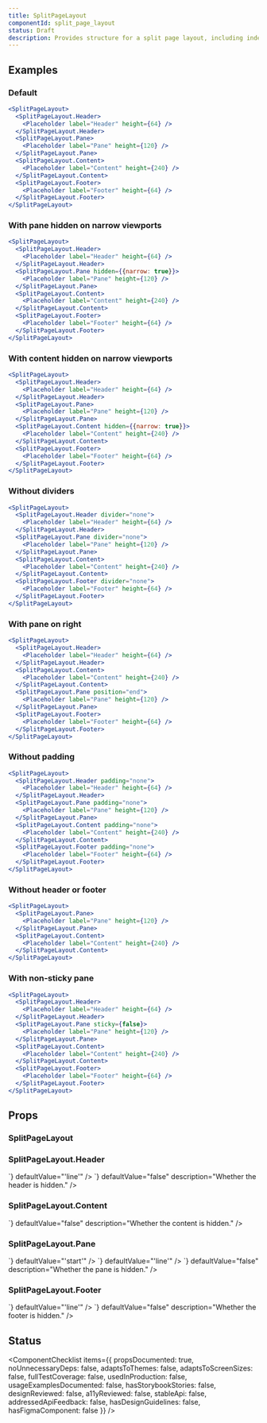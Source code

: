 ```yaml
---
title: SplitPageLayout
componentId: split_page_layout
status: Draft
description: Provides structure for a split page layout, including independent scrolling for the pane and content regions. Useful for responsive list/detail patterns, when an item in the pane updates the page content on selection.
---
```


## Examples

### Default

```jsx live drafts
<SplitPageLayout>
  <SplitPageLayout.Header>
    <Placeholder label="Header" height={64} />
  </SplitPageLayout.Header>
  <SplitPageLayout.Pane>
    <Placeholder label="Pane" height={120} />
  </SplitPageLayout.Pane>
  <SplitPageLayout.Content>
    <Placeholder label="Content" height={240} />
  </SplitPageLayout.Content>
  <SplitPageLayout.Footer>
    <Placeholder label="Footer" height={64} />
  </SplitPageLayout.Footer>
</SplitPageLayout>
```

### With pane hidden on narrow viewports

```jsx live drafts
<SplitPageLayout>
  <SplitPageLayout.Header>
    <Placeholder label="Header" height={64} />
  </SplitPageLayout.Header>
  <SplitPageLayout.Pane hidden={{narrow: true}}>
    <Placeholder label="Pane" height={120} />
  </SplitPageLayout.Pane>
  <SplitPageLayout.Content>
    <Placeholder label="Content" height={240} />
  </SplitPageLayout.Content>
  <SplitPageLayout.Footer>
    <Placeholder label="Footer" height={64} />
  </SplitPageLayout.Footer>
</SplitPageLayout>
```

### With content hidden on narrow viewports

```jsx live drafts
<SplitPageLayout>
  <SplitPageLayout.Header>
    <Placeholder label="Header" height={64} />
  </SplitPageLayout.Header>
  <SplitPageLayout.Pane>
    <Placeholder label="Pane" height={120} />
  </SplitPageLayout.Pane>
  <SplitPageLayout.Content hidden={{narrow: true}}>
    <Placeholder label="Content" height={240} />
  </SplitPageLayout.Content>
  <SplitPageLayout.Footer>
    <Placeholder label="Footer" height={64} />
  </SplitPageLayout.Footer>
</SplitPageLayout>
```

### Without dividers

```jsx live drafts
<SplitPageLayout>
  <SplitPageLayout.Header divider="none">
    <Placeholder label="Header" height={64} />
  </SplitPageLayout.Header>
  <SplitPageLayout.Pane divider="none">
    <Placeholder label="Pane" height={120} />
  </SplitPageLayout.Pane>
  <SplitPageLayout.Content>
    <Placeholder label="Content" height={240} />
  </SplitPageLayout.Content>
  <SplitPageLayout.Footer divider="none">
    <Placeholder label="Footer" height={64} />
  </SplitPageLayout.Footer>
</SplitPageLayout>
```

### With pane on right

```jsx
<SplitPageLayout>
  <SplitPageLayout.Header>
    <Placeholder label="Header" height={64} />
  </SplitPageLayout.Header>
  <SplitPageLayout.Content>
    <Placeholder label="Content" height={240} />
  </SplitPageLayout.Content>
  <SplitPageLayout.Pane position="end">
    <Placeholder label="Pane" height={120} />
  </SplitPageLayout.Pane>
  <SplitPageLayout.Footer>
    <Placeholder label="Footer" height={64} />
  </SplitPageLayout.Footer>
</SplitPageLayout>
```

### Without padding

```jsx
<SplitPageLayout>
  <SplitPageLayout.Header padding="none">
    <Placeholder label="Header" height={64} />
  </SplitPageLayout.Header>
  <SplitPageLayout.Pane padding="none">
    <Placeholder label="Pane" height={120} />
  </SplitPageLayout.Pane>
  <SplitPageLayout.Content padding="none">
    <Placeholder label="Content" height={240} />
  </SplitPageLayout.Content>
  <SplitPageLayout.Footer padding="none">
    <Placeholder label="Footer" height={64} />
  </SplitPageLayout.Footer>
</SplitPageLayout>
```

### Without header or footer

```jsx
<SplitPageLayout>
  <SplitPageLayout.Pane>
    <Placeholder label="Pane" height={120} />
  </SplitPageLayout.Pane>
  <SplitPageLayout.Content>
    <Placeholder label="Content" height={240} />
  </SplitPageLayout.Content>
</SplitPageLayout>
```

### With non-sticky pane

```jsx
<SplitPageLayout>
  <SplitPageLayout.Header>
    <Placeholder label="Header" height={64} />
  </SplitPageLayout.Header>
  <SplitPageLayout.Pane sticky={false}>
    <Placeholder label="Pane" height={120} />
  </SplitPageLayout.Pane>
  <SplitPageLayout.Content>
    <Placeholder label="Content" height={240} />
  </SplitPageLayout.Content>
  <SplitPageLayout.Footer>
    <Placeholder label="Footer" height={64} />
  </SplitPageLayout.Footer>
</SplitPageLayout>
```

## Props

### SplitPageLayout

<PropsTable>
  <PropsTableSxRow />
</PropsTable>

### SplitPageLayout.Header

<PropsTable>
  <PropsTableRow
    name="divider"
    // TODO: Document ResponsiveValue
    // This prop accepts a viewport range map (i.e. {regular: ..., narrow: ...}) in addition to a single value.
    // The `regular` and `wide` keys of the viewport range map can be 'none' or 'line'.
    // The `narrow` key of the viewport range map can be 'none' or 'line' or 'filled'.
    type={`ResponsiveValue<
  'none' | 'line',
  'none' | 'line' | 'filled'
>`}
    defaultValue="'line'"
  />
  <PropsTableRow
    name="hidden"
    type={`ResponsiveValue<boolean>`}
    defaultValue="false"
    description="Whether the header is hidden."
  />
  <PropsTableRow
    name="padding"
    type={`| 'none'
| 'normal'
| 'condensed'`}
    defaultValue="'normal'"
  />
  <PropsTableSxRow />
</PropsTable>

### SplitPageLayout.Content

<PropsTable>
  <PropsTableRow
    name="width"
    type={`| 'full'
| 'medium'
| 'large'
| 'xlarge'`}
    defaultValue="'xlarge'"
    description="The maximum width of the content region."
  />
  <PropsTableRow
    name="hidden"
    type={`ResponsiveValue<boolean>`}
    defaultValue="false"
    description="Whether the content is hidden."
  />
  <PropsTableRow
    name="padding"
    type={`| 'none'
| 'normal'
| 'condensed'`}
    defaultValue="'normal'"
  />
  <PropsTableSxRow />
</PropsTable>

### SplitPageLayout.Pane

<PropsTable>
  <PropsTableRow
    name="position"
    type={`ResponsiveValue<
  'start' | 'end'
>`}
    defaultValue="'start'"
  />
  <PropsTableRow
    name="width"
    type={`| 'small'
| 'medium'
| 'large'`}
    defaultValue="'medium'"
    description="The width of the pane."
  />
  <PropsTableRow name="sticky" type="boolean" defaultValue="true" description="Whether the pane is sticky." />
  <PropsTableRow
    name="divider"
    type={`ResponsiveValue<
  'none' | 'line',
  'none' | 'line' | 'filled'
>`}
    defaultValue="'line'"
  />
  <PropsTableRow
    name="hidden"
    type={`ResponsiveValue<boolean>`}
    defaultValue="false"
    description="Whether the pane is hidden."
  />
  <PropsTableRow
    name="padding"
    type={`| 'none'
| 'normal'
| 'condensed'`}
    defaultValue="'normal'"
  />
  <PropsTableSxRow />
</PropsTable>

### SplitPageLayout.Footer

<PropsTable>
  <PropsTableRow
    name="divider"
    type={`ResponsiveValue<
  'none' | 'line',
  'none' | 'line' | 'filled'
>`}
    defaultValue="'line'"
  />
  <PropsTableRow
    name="hidden"
    type={`ResponsiveValue<boolean>`}
    defaultValue="false"
    description="Whether the footer is hidden."
  />
  <PropsTableRow
    name="padding"
    type={`| 'none'
| 'normal'
| 'condensed'`}
    defaultValue="'normal'"
  />
  <PropsTableSxRow />
</PropsTable>

## Status

<ComponentChecklist
  items={{
    propsDocumented: true,
    noUnnecessaryDeps: false,
    adaptsToThemes: false,
    adaptsToScreenSizes: false,
    fullTestCoverage: false,
    usedInProduction: false,
    usageExamplesDocumented: false,
    hasStorybookStories: false,
    designReviewed: false,
    a11yReviewed: false,
    stableApi: false,
    addressedApiFeedback: false,
    hasDesignGuidelines: false,
    hasFigmaComponent: false
  }}
/>
